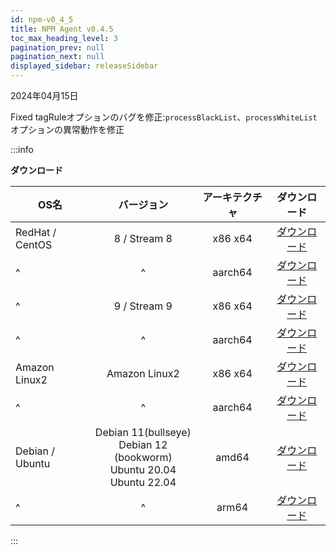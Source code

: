 ```yaml
---
id: npm-v0_4_5
title: NPM Agent v0.4.5
toc_max_heading_level: 3
pagination_prev: null
pagination_next: null
displayed_sidebar: releaseSidebar
---
```


2024年04月15日

<Status>Fixed</Status> tagRuleオプションのバグを修正:<code>processBlackList</code>、<code>processWhiteList</code>オプションの異常動作を修正

:::info

**ダウンロード**

| OS名             |                                                         バージョン                                                        | アーキテクチャ |                                       ダウンロード                                      |
| --------------- | :------------------------------------------------------------------------------------------------------------------: | :-----: | :-------------------------------------------------------------------------------: |
| RedHat / CentOS |                                                     8 / Stream 8                                                     | x86 x64 |  [ダウンロード](https://repo.whatap.io/centos/8/x86_64/whatap-npmd-0.4.5-0.x86_64.rpm)  |
| ^               |                                                           ^                                                          | aarch64 | [ダウンロード](https://repo.whatap.io/centos/8/aarch64/whatap-npmd-0.4.5-0.aarch64.rpm) |
| ^               |                                                     9 / Stream 9                                                     | x86 x64 |  [ダウンロード](https://repo.whatap.io/centos/9/x86_64/whatap-npmd-0.4.5-0.x86_64.rpm)  |
| ^               |                                                           ^                                                          | aarch64 | [ダウンロード](https://repo.whatap.io/centos/9/aarch64/whatap-npmd-0.4.5-0.aarch64.rpm) |
| Amazon Linux2   |                                                     Amazon Linux2                                                    | x86 x64 |  [ダウンロード](https://repo.whatap.io/centos/9/x86_64/whatap-npmd-0.4.5-0.x86_64.rpm)  |
| ^               |                                                           ^                                                          | aarch64 | [ダウンロード](https://repo.whatap.io/centos/9/aarch64/whatap-npmd-0.4.5-0.aarch64.rpm) |
| Debian / Ubuntu | Debian 11(bullseye)<br/>Debian 12 (bookworm)<br/>Ubuntu 20.04<br/>Ubuntu 22.04 |  amd64  |    [ダウンロード](https://repo.whatap.io/debian/unstable/whatap-npmd_0.4.5_amd64.deb)   |
| ^               |                                                           ^                                                          |  arm64  |    [ダウンロード](https://repo.whatap.io/debian/unstable/whatap-npmd_0.4.5_arm64.deb)   |

:::
